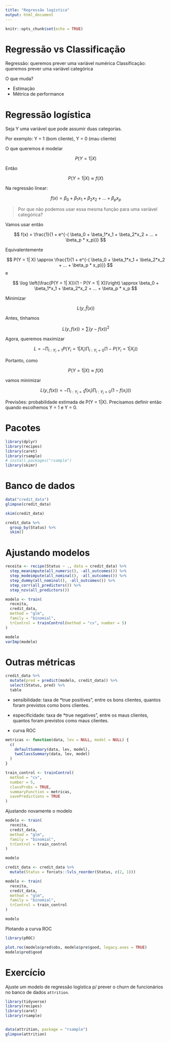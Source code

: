 ```yaml
---
title: "Regressão logística"
output: html_document
---
```


```r
knitr::opts_chunk$set(echo = TRUE)
```

# Regressão vs Classificação

Regressão: queremos prever uma variável numérica
Classificação: queremos prever uma variável categórica

O que muda?

- Estimação
- Métrica de performance

# Regressão logística

Seja Y uma variável que pode assumir duas categorias.

Por exemplo: Y = 1 (bom cliente), Y = 0 (mau cliente)

O que queremos é modelar 

$$
P(Y = 1| X)
$$

Então

$$
P(Y = 1| X) \approx f(X)
$$

Na regressão linear:

$$
f(x) = \beta_0 + \beta_1x_1 + \beta_2x_2 + ... + \beta_px_p
$$

> Por que não podemos usar essa mesma função para uma variável categórica?

Vamos usar então

$$
f(x) = \frac{1}{1 + e^{-( \beta_0 +  \beta_1*x_1 + \beta_2*x_2 + ... + \beta_p * x_p)}}
$$

Equivalentemente

$$
P(Y = 1| X) \approx \frac{1}{1 + e^{-( \beta_0 +  \beta_1*x_1 + \beta_2*x_2 + ... + \beta_p * x_p)}}
$$
e

$$
\log \left(\frac{P(Y = 1| X)}{1 - P(Y = 1| X)}\right) \approx \beta_0 +  \beta_1*x_1 + \beta_2*x_2 + ... + \beta_p * x_p
$$

Minimizar 

$$
L(y, \hat{f}(x))
$$

Antes, tínhamos

$$
L(y, f(x)) = \sum(y - f(x))^2
$$

Agora, queremos maximizar

$$
L = -\prod_{i:Y_i = 1} P(Y_i=1|X_i) \prod_{i:Y_i = 0} (1 - P(Y_i=1|X_i))
$$

Portanto, como

$$
P(Y = 1| X) \approx f(X)
$$

vamos minimizar

$$
L(y, f(x)) = - \prod_{i:Y_i = 1} f(x_i) \prod_{i:Y_i = 0} (1 - f(x_i)))
$$

Previsões: probabilidade estimada de P(Y = 1|X). Precisamos definir então quando escolhemos Y = 1 e Y = 0.

# Pacotes

```r
library(dplyr)
library(recipes)
library(caret)
library(rsample)
# install.packages("rsample")
library(skimr)
```

# Banco de dados

```r
data("credit_data")
glimpse(credit_data)
```

```r
skim(credit_data)

credit_data %>% 
  group_by(Status) %>% 
  skim()
```

# Ajustando modelos

```r
receita <- recipe(Status ~ ., data = credit_data) %>%
  step_meanimpute(all_numeric(), -all_outcomes()) %>%
  step_modeimpute(all_nominal(), -all_outcomes()) %>%
  step_dummy(all_nominal(), -all_outcomes()) %>%
  step_corr(all_predictors()) %>%
  step_nzv(all_predictors())

modelo <- train(
  receita, 
  credit_data, 
  method = "glm", 
  family = "binomial", 
  trControl = trainControl(method = "cv", number = 5)
)

modelo
varImp(modelo)
```

# Outras métricas

```r
credit_data %>% 
  mutate(pred = predict(modelo, credit_data)) %>% 
  select(Status, pred) %>% 
  table
```


- sensibilidade: taxa de *true positives", entre os bons clientes, quantos foram previstos como bons clientes.

- especificidade: taxa de *true negatives", entre os maus clientes, quantos foram previstos como maus clientes.

- curva ROC

```r
metricas <- function(data, lev = NULL, model = NULL) {
  c(
    defaultSummary(data, lev, model), 
    twoClassSummary(data, lev, model)
  )
}

train_control <- trainControl(
  method = "cv", 
  number = 5, 
  classProbs = TRUE,
  summaryFunction = metricas,
  savePredictions = TRUE
)
```

Ajustando novamente o modelo

```r
modelo <- train(
  receita, 
  credit_data, 
  method = "glm", 
  family = "binomial", 
  trControl = train_control
)

modelo
```

```r
credit_data <- credit_data %>% 
  mutate(Status = forcats::lvls_reorder(Status, c(2, 1)))

modelo <- train(
  receita, 
  credit_data, 
  method = "glm", 
  family = "binomial", 
  trControl = train_control
)

modelo
```

Plotando a curva ROC

```r
library(pROC)

plot.roc(modelo$pred$obs, modelo$pre$good, legacy.axes = TRUE)
modelo$pred$good
```

# Exercício

Ajuste um modelo de regressão logística p/ prever o churn de funcionários no banco de dados `attrition`.

```r
library(tidyverse)
library(recipes)
library(caret)
library(rsample)


data(attrition, package = "rsample")
glimpse(attrition)
```

